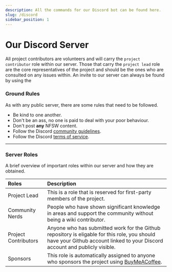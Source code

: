 ```yaml
---
description: All the commands for our Discord bot can be found here.
slug: /discord
sidebar_position: 1
---
```


# Our Discord Server
All project contributors are volunteers and will carry the `project contributor` role within our server. Those that carry the `project lead` role are the core representatives of the project and should be the ones who are consulted on any issues within. An invite to our server can always be found by using the 

### Ground Rules 

As with any public server, there are some rules that need to be followed. 

- Be kind to one another.
- Don't be an ass, no one is paid to deal with your poor behaviour.
- Don't post <strong>any</strong> NFSW content.
- Follow the Discord <a href="https://dis.gd/guidelines">community guidelines</a>.
- Follow the Discord <a href="https://dis.gd/tos">terms of service</a>.

---

### Server Roles

A brief overview of important roles within our server and how they are obtained.

| Roles             | Description                                                                                                                                                                                   |
| :---------------- | :-------------------------------------------------------------------------------------------------------------------------------------------------------------------------------------------- |
| Project Lead      | This is a role that is reserved for first-party members of the project.                                                                                                                       |
| Community Nerds   | People who have shown significant knowledge in areas and support the community without being a wiki contributor.                                                                              |
| Project Contributors | Anyone who has submitted work for the Github repository is eligable for this role, you should have your Github account linked to your Discord account and publicly visible.                |
| Sponsors          | This role is automatically assigned to anyone who sponsors the project using <a href="https://buymeacoffee.com/daaan">BuyMeACoffee</a>.                                                       |


